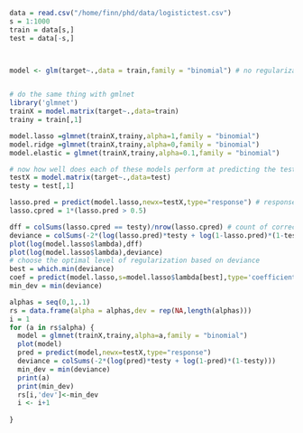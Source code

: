 
```r
data = read.csv("/home/finn/phd/data/logistictest.csv")
s = 1:1000
train = data[s,]
test = data[-s,]



model <- glm(target~.,data = train,family = "binomial") # no regularization


# do the same thing with gmlnet
library('glmnet')
trainX = model.matrix(target~.,data=train)
trainy = train[,1]

model.lasso =glmnet(trainX,trainy,alpha=1,family = "binomial")
model.ridge =glmnet(trainX,trainy,alpha=0,family = "binomial")
model.elastic = glmnet(trainX,trainy,alpha=0.1,family = "binomial")

# now how well does each of these models perform at predicting the test data ...
testX = model.matrix(target~.,data=test)
testy = test[,1]

lasso.pred = predict(model.lasso,newx=testX,type="response") # response is the probability between 0 and 1 of y==1
lasso.cpred = 1*(lasso.pred > 0.5)

dff = colSums(lasso.cpred == testy)/nrow(lasso.cpred) # count of correctly predicted instances 
deviance = colSums(-2*(log(lasso.pred)*testy + log(1-lasso.pred)*(1-testy)))
plot(log(model.lasso$lambda),dff)
plot(log(model.lasso$lambda),deviance)
# choose the optimal level of regularization based on deviance
best = which.min(deviance)
coef = predict(model.lasso,s=model.lasso$lambda[best],type='coefficients')
min_dev = min(deviance)

alphas = seq(0,1,.1)
rs = data.frame(alpha = alphas,dev = rep(NA,length(alphas)))
i = 1
for (a in rs$alpha) {
  model = glmnet(trainX,trainy,alpha=a,family = "binomial")
  plot(model)
  pred = predict(model,newx=testX,type="response")
  deviance = colSums(-2*(log(pred)*testy + log(1-pred)*(1-testy)))
  min_dev = min(deviance)
  print(a)
  print(min_dev)
  rs[i,'dev']<-min_dev
  i <- i+1
  
}




```


